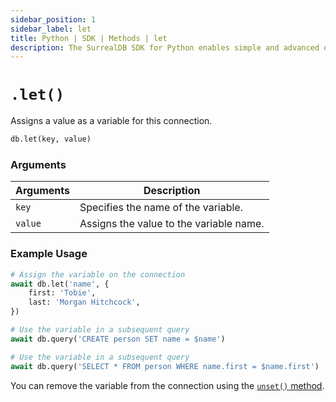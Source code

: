 ```yaml
---
sidebar_position: 1
sidebar_label: let
title: Python | SDK | Methods | let
description: The SurrealDB SDK for Python enables simple and advanced querying of a remote or embedded database.
---
```



# `.let()`

Assigns a value as a variable for this connection.

```python title="Method Syntax"
db.let(key, value)
```

### Arguments
<table>
    <thead>
        <tr>
            <th colspan="2" scope="col">Arguments</th>
            <th colspan="2" scope="col">Description</th>
        </tr>
    </thead>  
    <tbody>
        <tr>
            <td colspan="2" scope="row" data-label="Arguments">
                <code>key</code>
                <Label label="required" />
            </td>
            <td colspan="2" scope="row" data-label="Description">
                Specifies the name of the variable.
            </td>
        </tr>
        <tr>
            <td colspan="2" scope="row" data-label="Arguments">
                <code>value</code>
                <Label label="required" />
            </td>
            <td colspan="2" scope="row" data-label="Description">
                Assigns the value to the variable name.
            </td>
        </tr>
    </tbody>
</table>

### Example Usage
```python
# Assign the variable on the connection
await db.let('name', {
	first: 'Tobie',
	last: 'Morgan Hitchcock',
})

# Use the variable in a subsequent query
await db.query('CREATE person SET name = $name')

# Use the variable in a subsequent query
await db.query('SELECT * FROM person WHERE name.first = $name.first')
```

You can remove the variable from the connection using the [`unset()` method](/docs/sdk/python/methods/unset).
